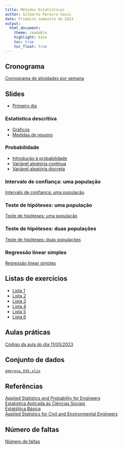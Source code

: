 ```yaml
---
title: Métodos Estatísticos
author: Gilberto Pereira Sassi
date: Primeiro semestre de 2023
output:
  html_document:
    theme: readable
    highlight: kate
    toc: true
    toc_float: true
---
```


## Cronograma

[Cronograma de atividades por semana](cronograma-mat236.xlsx)

## Slides

* [Primeiro dia](primeiroDia-matc65.pdf)


### Estatística descritiva

* [Gráficos](graficos.pdf)
* [Medidas de resumo](medidasResumo.pdf)

### Probabilidade

* [Introdução à probabilidade](introProb.pdf)
* [Variável aleatória contínua](varContinua.pdf)
* [Variável aleatória discreta](varDiscreta.pdf)

### Intervalo de confiança: uma população

[Intervalo de confiança: uma população](intervaloConfianca.pdf)

### Teste de hipóteses: uma população

[Teste de hipóteses: uma população](testeHipoteses.pdf)

### Teste de hipóteses: duas populações

[Teste de hipóteses: duas populações](testeHipoteses2pop.pdf)

### Regressão linear simples

[Regressão linear simples](regressao-linear-simples.pdf)

## Listas de exercícios

* [Lista 1](lista_est_descr.pdf)
* [Lista 2](lista_prob.pdf)
* [Lista 3](lista-ex-ic.pdf)
* [Lista 4](lista-test-1-pop.pdf)
* [Lista 5](lista-test-2-pop.pdf)
* [Lista 6](lista-regressao-simples.pdf)

## Aulas práticas

[Código da aula do dia 11/05/2023](https://colab.research.google.com/drive/1jIi3g-9T36wgwRCBSKMJ9cxojWQHScLK?usp=sharing)

## Conjunto de dados

[`empresa_XXX.xlsx`](empresa_XXX.xlsx)

## Referências

[Applied Statistics and Probability for Engineers](applied-statistics-montgomery.pdf)<br>
[Estatística Aplicada às Ciências Sociais](estatistica-aplicada-barbetta.pdf)<br>
[Estatśitica Básica](estatistica-basica-bussab-morettin.pdf)<br>
[Applied Statistics for Civil and Environmental Engineers](kottegoda.pdf)


## Número de faltas

[Número de faltas](https://ufbabr-my.sharepoint.com/:x:/g/personal/gilberto_sassi_ufba_br/ESV_HNlBxHZBnjNWgGcliHcBt46D_K4aWlce0Lu4920CmQ?e=w8tllF){target="_blank"}